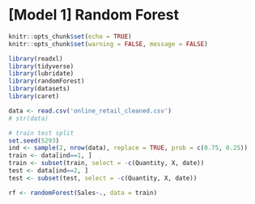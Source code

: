 # [Model 1] Random Forest

```r
knitr::opts_chunk$set(echo = TRUE)
knitr::opts_chunk$set(warning = FALSE, message = FALSE) 
```

```r
library(readxl)
library(tidyverse)
library(lubridate)
library(randomForest)
library(datasets)
library(caret)

data <- read.csv('online_retail_cleaned.csv')
# str(data)
```

```r
# train test split
set.seed(5293)
ind <- sample(2, nrow(data), replace = TRUE, prob = c(0.75, 0.25))
train <- data[ind==1, ]
train <- subset(train, select = -c(Quantity, X, date))
test <- data[ind==2, ]
test <- subset(test, select = -c(Quantity, X, date)) 
```

```r
rf <- randomForest(Sales~., data = train)

```